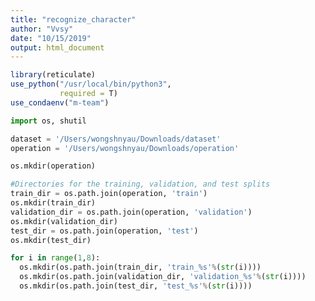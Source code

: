 ```yaml
---
title: "recognize_character"
author: "Vvsy"
date: "10/15/2019"
output: html_document
---
```


```r
library(reticulate)
use_python("/usr/local/bin/python3",
           required = T)
use_condaenv("m-team")
```

```python
import os, shutil
```

```python
dataset = '/Users/wongshnyau/Downloads/dataset'
operation = '/Users/wongshnyau/Downloads/operation'

os.mkdir(operation)
```

```python
#Directories for the training, validation, and test splits
train_dir = os.path.join(operation, 'train')
os.mkdir(train_dir)
validation_dir = os.path.join(operation, 'validation')
os.mkdir(validation_dir)
test_dir = os.path.join(operation, 'test')
os.mkdir(test_dir)
```

```python
for i in range(1,8):
  os.mkdir(os.path.join(train_dir, 'train_%s'%(str(i))))
  os.mkdir(os.path.join(validation_dir, 'validation_%s'%(str(i))))
  os.mkdir(os.path.join(test_dir, 'test_%s'%(str(i))))
```



